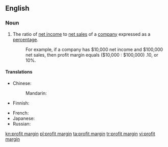 ==English==

===Noun===
{{en-noun|head=[[profit]] [[margin]]}}

# The ratio of [[net income]] to [[net sales]] of a [[company]] expressed as a [[percentage]].
#: For example, if a company has $10,000 net income and $100,000 net sales, then profit margin equals ($10,000 : $100,000) .10, or 10%.

====Translations====
{{trans-top|ratio of income to sales}}
* Chinese:
*: Mandarin: {{t-needed|cmn}}
* Finnish: {{t|fi|tuottoprosentti}}
{{trans-mid}}
* French: {{t-needed|fr}}
* Japanese: {{t|ja|利鞘|tr=りざや, rizaya|sc=Jpan}}
* Russian: {{t-needed|ru}}
{{trans-bottom}}

[[kn:profit margin]]
[[pl:profit margin]]
[[ta:profit margin]]
[[tr:profit margin]]
[[vi:profit margin]]